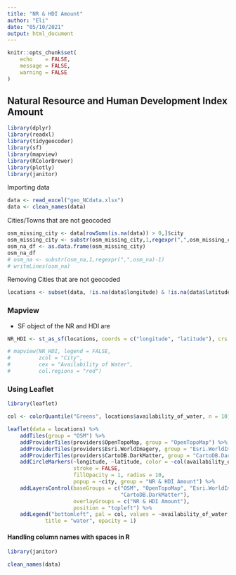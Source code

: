 ```yaml
---
title: "NR & HDI Amount"
author: "Eli"
date: "05/10/2021"
output: html_document
---
```


```r
knitr::opts_chunk$set(
    echo    = FALSE,
    message = FALSE, 
    warning = FALSE
)
```


## Natural Resource and Human Development Index Amount
```r
library(dplyr)
library(readxl)
library(tidygeocoder)
library(sf)
library(mapview)
library(RColorBrewer)
library(plotly)
library(janitor)
```


Importing data 
```r
data <- read_excel("geo_NCdata.xlsx")
data <- clean_names(data)
```


Cities/Towns that are not geocoded 
```r
osm_missing_city <- data[rowSums(is.na(data)) > 0,]$city
osm_missing_city <- substr(osm_missing_city,1,regexpr(",",osm_missing_city)-1)
osm_na_df <- as.data.frame(osm_missing_city)
osm_na_df
# osm_na <- substr(osm_na,1,regexpr(",",osm_na)-1)
# writeLines(osm_na)
```

Removing Cities that are not geocoded 
```r
locations <- subset(data, !is.na(data$longitude) & !is.na(data$latitude))
```

### Mapview 
- SF object of the NR and HDI are 
```r
NR_HDI <- st_as_sf(locations, coords = c("longitude", "latitude"), crs = 4326)
```


```r
# mapview(NR_HDI, legend = FALSE,
#         zcol = "City",
#         cex = "Availability of Water",
#         col.regions = "red")
```

### Using Leaflet
```r
library(leaflet)
```


```r
col <- colorQuantile("Greens", locations$availability_of_water, n = 10)
```


```r
leaflet(data = locations) %>% 
    addTiles(group = "OSM") %>% 
    addProviderTiles(providers$OpenTopoMap, group = "OpenTopoMap") %>% 
    addProviderTiles(providers$Esri.WorldImagery, group = "Esri.WorldImagery") %>% 
    addProviderTiles(providers$CartoDB.DarkMatter, group = "CartoDB.DarkMatter") %>% 
    addCircleMarkers(~longitude, ~latitude, color = ~col(availability_of_water),
                     stroke = FALSE,
                     fillOpacity = 1, radius = 10,
                     popup = ~city, group = "NR & HDI Amount") %>% 
    addLayersControl(baseGroups = c("OSM", "OpenTopoMap", "Esri.WorldImagery",
                                    "CartoDB.DarkMatter"),
                     overlayGroups = c("NR & HDI Amount"),
                     position = "topleft") %>% 
    addLegend("bottomleft", pal = col, values = ~availability_of_water, 
            title = "water", opacity = 1)

```




#### Handling column names with spaces in R
```r
library(janitor)

clean_names(data)
```


```r

```


```r

```


```r

```


```r

```


```r

```


```r

```


```r

```


```r

```


```r

```


```r

```


```r

```


```r

```


```r

```


```r

```


```r

```


```r

```


```r

```


```r

```


```r

```


```r

```


```r

```


```r

```


```r

```


```r

```


```r

```


```r

```


```r

```


```r

```


```r

```


```r

```


```r

```


```r

```


```r

```


```r

```


```r

```


```r

```


```r

```


```r

```


```r

```


```r

```


```r

```


```r

```


```r

```


```r

```


```r

```


```r

```


```r

```


```r

```


```r

```


```r

```


```r

```


```r

```


```r

```


```r

```


```r

```


```r

```


```r

```


```r

```


```r

```


```r

```


```r

```


```r

```


```r

```


```r

```


```r

```


```r

```


```r

```


```r

```


```r

```


```r

```


```r

```


```r

```


```r

```


```r

```


```r

```


```r

```


```r

```


```r

```


```r

```


```r

```


```r

```


```r

```


```r

```


```r

```


```r

```


```r

```


```r

```


```r

```


```r

```


```r

```


```r

```


```r

```


```r

```


```r

```


```r

```


```r

```


```r

```


```r

```


```r

```